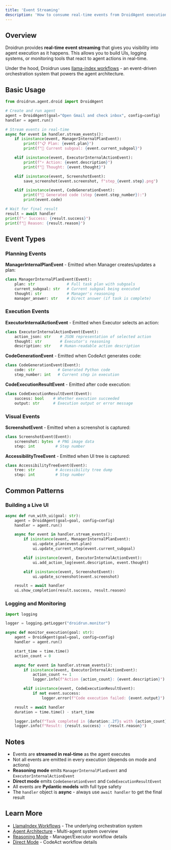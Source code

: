```yaml
---
title: 'Event Streaming'
description: 'How to consume real-time events from DroidAgent execution.'
---
```


## Overview

Droidrun provides **real-time event streaming** that gives you visibility into agent execution as it happens. This allows you to build UIs, logging systems, or monitoring tools that react to agent actions in real-time.

Under the hood, Droidrun uses [llama-index workflows](https://docs.llamaindex.ai/en/stable/understanding/workflows/) - an event-driven orchestration system that powers the agent architecture.

## Basic Usage

```python
from droidrun.agent.droid import DroidAgent

# Create and run agent
agent = DroidAgent(goal="Open Gmail and check inbox", config=config)
handler = agent.run()

# Stream events in real-time
async for event in handler.stream_events():
    if isinstance(event, ManagerInternalPlanEvent):
        print(f"📋 Plan: {event.plan}")
        print(f"🎯 Current subgoal: {event.current_subgoal}")

    elif isinstance(event, ExecutorInternalActionEvent):
        print(f"⚡ Action: {event.description}")
        print(f"💭 Thought: {event.thought}")

    elif isinstance(event, ScreenshotEvent):
        save_screenshot(event.screenshot, f"step_{event.step}.png")

    elif isinstance(event, CodeGenerationEvent):
        print(f"🐍 Generated code (step {event.step_number}):")
        print(event.code)

# Wait for final result
result = await handler
print(f"✅ Success: {result.success}")
print(f"📝 Reason: {result.reason}")
```

## Event Types

### Planning Events

**ManagerInternalPlanEvent** - Emitted when Manager creates/updates a plan:
```python
class ManagerInternalPlanEvent(Event):
    plan: str              # Full task plan with subgoals
    current_subgoal: str   # Current subgoal being executed
    thought: str           # Manager's reasoning
    manager_answer: str    # Direct answer (if task is complete)
```

### Execution Events

**ExecutorInternalActionEvent** - Emitted when Executor selects an action:
```python
class ExecutorInternalActionEvent(Event):
    action_json: str    # JSON representation of selected action
    thought: str        # Executor's reasoning
    description: str    # Human-readable action description
```

**CodeGenerationEvent** - Emitted when CodeAct generates code:
```python
class CodeGenerationEvent(Event):
    code: str          # Generated Python code
    step_number: int   # Current step in execution
```

**CodeExecutionResultEvent** - Emitted after code execution:
```python
class CodeExecutionResultEvent(Event):
    success: bool    # Whether execution succeeded
    output: str      # Execution output or error message
```

### Visual Events

**ScreenshotEvent** - Emitted when a screenshot is captured:
```python
class ScreenshotEvent(Event):
    screenshot: bytes  # PNG image data
    step: int         # Step number
```

**AccessibilityTreeEvent** - Emitted when UI tree is captured:
```python
class AccessibilityTreeEvent(Event):
    tree: str         # Accessibility tree dump
    step: int         # Step number
```

## Common Patterns

### Building a Live UI

```python
async def run_with_ui(goal: str):
    agent = DroidAgent(goal=goal, config=config)
    handler = agent.run()

    async for event in handler.stream_events():
        if isinstance(event, ManagerInternalPlanEvent):
            ui.update_plan(event.plan)
            ui.update_current_step(event.current_subgoal)

        elif isinstance(event, ExecutorInternalActionEvent):
            ui.add_action_log(event.description, event.thought)

        elif isinstance(event, ScreenshotEvent):
            ui.update_screenshot(event.screenshot)

    result = await handler
    ui.show_completion(result.success, result.reason)
```

### Logging and Monitoring

```python
import logging

logger = logging.getLogger("droidrun.monitor")

async def monitor_execution(goal: str):
    agent = DroidAgent(goal=goal, config=config)
    handler = agent.run()

    start_time = time.time()
    action_count = 0

    async for event in handler.stream_events():
        if isinstance(event, ExecutorInternalActionEvent):
            action_count += 1
            logger.info(f"Action {action_count}: {event.description}")

        elif isinstance(event, CodeExecutionResultEvent):
            if not event.success:
                logger.error(f"Code execution failed: {event.output}")

    result = await handler
    duration = time.time() - start_time

    logger.info(f"Task completed in {duration:.2f}s with {action_count} actions")
    logger.info(f"Result: {result.success} - {result.reason}")
```

## Notes

- Events are **streamed in real-time** as the agent executes
- Not all events are emitted in every execution (depends on mode and actions)
- **Reasoning mode** emits `ManagerInternalPlanEvent` and `ExecutorInternalActionEvent`
- **Direct mode** emits `CodeGenerationEvent` and `CodeExecutionResultEvent`
- All events are **Pydantic models** with full type safety
- The `handler` object is **async** - always use `await handler` to get the final result

## Learn More

- [LlamaIndex Workflows](https://docs.llamaindex.ai/en/stable/understanding/workflows/) - The underlying orchestration system
- [Agent Architecture](./agent-architecture) - Multi-agent system overview
- [Reasoning Mode](./reasoning-mode) - Manager/Executor workflow details
- [Direct Mode](./direct-mode) - CodeAct workflow details
